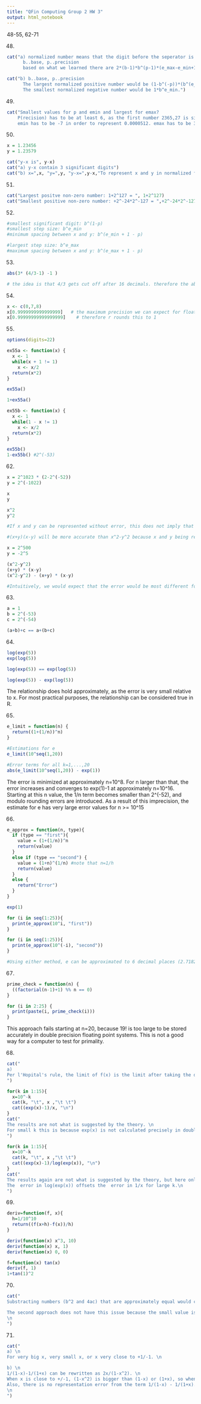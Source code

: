 ```yaml
---
title: "QFin Computing Group 2 HW 3"
output: html_notebook
---
```


48-55, 62-71

48.
```r
cat("a) normalized number means that the digit before the seperator is not 0
      b..base, p..precision
      based on what we learned there are 2*(b-1)*b^(p-1)*(e_max-e_min+1)+1 different non-zero normalized numbers.")

cat("b) b..base, p..precision
      The largest normalized positive number would be (1-b^(-p))*(b^(e_max+1))
      The smallest normalized negative number would be 1*b^e_min.")
```

49.
```r
cat("Smallest values for p and emin and largest for emax?
    P(recision) has to be at least 6, as the first number 2365,27 is six digits long.
    emin has to be -7 in order to represent 0.0000512. emax has to be 3 in order to represent 2365")
```

50.
```r
x = 1.23456
y = 1.23579

cat("y-x is", y-x)
cat("a) y-x contain 3 significant digits")
cat("b) x=",x, "y=",y, "y-x=",y-x,"To represent x and y in normalized form we need emax to be at least 0. For y-x we need emin to be at least -3. Therefore the minimum exponent range we need is 3.")
```

51.
```r
cat("Largest positve non-zero number: 1+2^127 = ", 1+2^127)
cat("Smallest positive non-zero number: +2^-24*2^-127 = ",+2^-24*2^-127)
```

52.
```r
#smallest significant digit: b^(1-p) 
#smallest step size: b^e_min  
#minimum spacing between x and y: b^(e_min + 1 - p)

#largest step size: b^e_max 
#maximum spacing between x and y: b^(e_max + 1 - p)
```


53. 
```r
abs(3* (4/3-1) -1 )

# the idea is that 4/3 gets cut off after 16 decimals. therefore the absolute value results in not being 0, but the smallest possible number. this works in IEEE 754 double precision 
```

54.
```r
x <- c(0,7,8)
x[0.9999999999999999]   # the maximum precision we can expect for floating point computations is 16 decimal digits after the comma. 
x[0.99999999999999999]    # therefore r rounds this to 1
```

55.
```r
options(digits=22)

ex55a <- function(x) {
  x <- 1
  while(x + 1 != 1)
    x <- x/2
  return(x*2)
}

ex55a()

1+ex55a()

ex55b <- function(x) {
  x <- 1
  while(1 - x != 1)
    x <- x/2
  return(x*2)
}

ex55b()
1-ex55b() #2^(-53)

```


62.
```r
x = 2^1023 * (2-2^(-52))
y = 2^(-1022)

x
y

x^2
y^2

#If x and y can be represented without error, this does not imply that x^2 and y^2 also can be represented without error.

#(x+y)(x-y) will be more accurate than x^2-y^2 because x and y being representable implies that (x+y) and (x-y) can also be represented, while this is not the case for x^2 and y^2, per above. 

x = 2^500
y = -2^5

(x^2-y^2)
(x+y) * (x-y)
(x^2-y^2) - (x+y) * (x-y)

#Intuitively, we would expect that the error would be most different for x and y values that are very far apart, though can't find an example to show this.
```


63.
```r
a = 1
b = 2^(-53)
c = 2^(-54)

(a+b)+c == a+(b+c)
```

64.
```r
log(exp(5)) 
exp(log(5))

log(exp(5)) == exp(log(5)) 

log(exp(5)) - exp(log(5))
```
The relationship does hold approximately, as the error is very small relative to x. For most practical purposes, the relationship can be considered true in R.


65.
```r
e_limit = function(n) {
  return((1+(1/n))^n)
}

#Estimations for e
e_limit(10^seq(1,20))

#Error terms for all k=1,...,20
abs(e_limit(10^seq(1,20)) - exp(1))
```
The error is minimized at approximately n=10^8. For n larger than that, the error increases and converges to exp(1)-1 at approximately n=10^16. Starting at this n value, the 1/n term becomes smaller than 2^(-52), and modulo rounding errors are introduced. As a result of this imprecision, the estimate for e has very large error values for n >= 10^15 


66.
```r
e_approx = function(n, type){
  if (type == "first"){
    value = (1+(1/n))^n
    return(value)
  }
  else if (type == "second") {
    value = (1+n)^(1/n) #note that n=1/h
    return(value)
  }
  else {
    return("Error")
  }
}

exp(1)

for (i in seq(1:25)){
  print(e_approx(10^i, "first"))
}

for (i in seq(1:25)){
  print(e_approx(10^(-i), "second"))
}

#Using either method, e can be approximated to 6 decimal places (2.718282).
```

67.
```r
prime_check = function(n) {
  ((factorial(n-1)+1) %% n == 0)
}

for (i in 2:25) {
  print(paste(i, prime_check(i)))
}
```
This approach fails starting at n=20, because 19! is too large to be stored accurately in double precision floating point systems. This is not a good way for a computer to test for primality. 

68. 
```r
cat("
a)
Per l'Hopital's rule, the limit of f(x) is the limit after taking the derivative of both the numerator and denomenator. The limit of (e^x-1)/x is the limit of e^x/1=e^x=1 for x approaching 0. \n
")

for(k in 1:15){
  x=10^-k
  cat(k, "\t", x ,"\t \t")
  cat((exp(x)-1)/x, "\n")
}
cat("
The results are not what is suggested by the theory. \n
For small k this is because exp(x) is not calculated precisely in double floating point systems, and for large k this is due to representation errors in 1/x. \n
")

for(k in 1:15){
  x=10^-k
  cat(k, "\t", x ,"\t \t")
  cat((exp(x)-1)/log(exp(x)), "\n")
}
cat("
The results again are not what is suggested by the theory, but here only for small k. \n
The  error in log(exp(x)) offsets the  error in 1/x for large k.\n
")
```

69.
```r
deriv=function(f, x){
  h=1/10^10
  return((f(x+h)-f(x))/h)
}

deriv(function(x) x^3, 10)
deriv(function(x) x, 1)
deriv(function(x) 0, 0)

f=function(x) tan(x)
deriv(f, 1)
1+tan(1)^2

```

70.
```r
cat("
Substracting numbers (b^2 and 4ac) that are approximately equal would cause floating point representation errors. \n

The second approach does not have this issue because the small value is in the denominator and will not be subject to these representation errors.
\n
")
```

71.
```r
cat("
a) \n
For very big x, very small x, or x very close to +1/-1. \n

b) \n
1/(1-x)-1/(1+x) can be rewritten as 2x/(1-x^2). \n
When x is close to +/-1, (1-x^2) is bigger than (1-x) or (1+x), so when we divide by it we get a smaller relative representation error. \n
Also, there is no representation error from the term 1/(1-x) - 1/(1+x).
\n    
")
```
